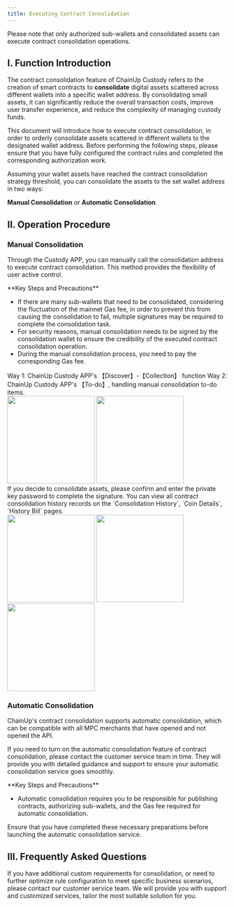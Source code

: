 ```yaml
---
title: Executing Contract Consolidation
---
```


<Tip>
Please note that only authorized sub-wallets and consolidated assets can execute contract consolidation operations.
</Tip>

## I. Function Introduction
The contract consolidation feature of ChainUp Custody refers to the creation of smart contracts to **consolidate** digital assets scattered across different wallets into a specific wallet address. By consolidating small assets, it can significantly reduce the overall transaction costs, improve user transfer experience, and reduce the complexity of managing custody funds.

This document will introduce how to execute contract consolidation, in order to orderly consolidate assets scattered in different wallets to the designated wallet address. Before performing the following steps, please ensure that you have fully configured the contract rules and completed the corresponding authorization work.

Assuming your wallet assets have reached the contract consolidation strategy threshold, you can consolidate the assets to the set wallet address in two ways:

**Manual Consolidation** or **Automatic Consolidation**.

## II. Operation Procedure

### Manual Consolidation

Through the Custody APP, you can manually call the consolidation address to execute contract consolidation. This method provides the flexibility of user active control.

<Warning>
**Key Steps and Precautions**

- If there are many sub-wallets that need to be consolidated, considering the fluctuation of the mainnet Gas fee, in order to prevent this from causing the consolidation to fail, multiple signatures may be required to complete the consolidation task.
- For security reasons, manual consolidation needs to be signed by the consolidation wallet to ensure the credibility of the executed contract consolidation operation.
- During the manual consolidation process, you need to pay the corresponding Gas fee.

</Warning>

<Steps>
<Step title="Open the Manual Consolidation Interface">
Way 1: ChainUp Custody APP's 【Discover】-【Collection】 function
Way 2: ChainUp Custody APP's 【To-do】, handling manual consolidation to-do items.

<div className="w-full flex items-center justify-center">
<CardGroup cols={2}>
    <img src="/images/user-guide/appcon.png" width="200"/>
    <img src="/images/user-guide/todo1.png" width="200"/>
    </CardGroup>
</div>


</Step>
<Step title="Confirm Consolidation Operation">
    If you decide to consolidate assets, please confirm and enter the private key password to complete the signature.
</Step>

<Step title="Contract Consolidation History">
You can view all contract consolidation history records on the `Consolidation History`, `Coin Details`, `History Bill` pages.
    <div className="w-full flex items-center justify-center">
    <CardGroup cols={3}>
    <img src="/images/user-guide/his1.png" width="200"/>
    <img src="/images/user-guide/his2.png" width="200"/>
     <img src="/images/user-guide/his3.png" width="200"/>
    </CardGroup>
    </div>
</Step>

</Steps>

### Automatic Consolidation

ChainUp's contract consolidation supports automatic consolidation, which can be compatible with all MPC merchants that have opened and not opened the API.

If you need to turn on the automatic consolidation feature of contract consolidation, please contact the customer service team in time. They will provide you with detailed guidance and support to ensure your automatic consolidation service goes smoothly.

<Warning>
**Key Steps and Precautions**

- Automatic consolidation requires you to be responsible for publishing contracts, authorizing sub-wallets, and the Gas fee required for automatic consolidation.

Ensure that you have completed these necessary preparations before launching the automatic consolidation service.

</Warning>

## III. Frequently Asked Questions

<Accordion title="How to handle custom requirements?">
If you have additional custom requirements for consolidation, or need to further optimize rule configuration to meet specific business scenarios, please contact our customer service team. We will provide you with support and customized services, tailor the most suitable solution for you.
</Accordion>
